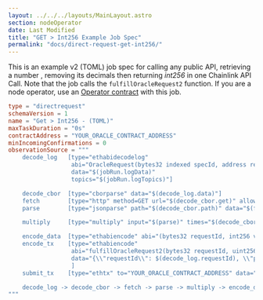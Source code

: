 ```yaml
---
layout: ../../../layouts/MainLayout.astro
section: nodeOperator
date: Last Modified
title: "GET > Int256 Example Job Spec"
permalink: "docs/direct-request-get-int256/"
---
```


This is an example v2 (TOML) job spec for calling any public API, retrieving a number , removing its decimals then returning _int256_ in one Chainlink API Call. Note that the job calls the `fulfillOracleRequest2` function. If you are a node operator, use an [Operator contract](https://github.com/smartcontractkit/chainlink/blob/develop/contracts/src/v0.7/Operator.sol) with this job.

```toml
type = "directrequest"
schemaVersion = 1
name = "Get > Int256 - (TOML)"
maxTaskDuration = "0s"
contractAddress = "YOUR_ORACLE_CONTRACT_ADDRESS"
minIncomingConfirmations = 0
observationSource = """
    decode_log   [type="ethabidecodelog"
                  abi="OracleRequest(bytes32 indexed specId, address requester, bytes32 requestId, uint256 payment, address callbackAddr, bytes4 callbackFunctionId, uint256 cancelExpiration, uint256 dataVersion, bytes data)"
                  data="$(jobRun.logData)"
                  topics="$(jobRun.logTopics)"]

    decode_cbor  [type="cborparse" data="$(decode_log.data)"]
    fetch        [type="http" method=GET url="$(decode_cbor.get)" allowUnrestrictedNetworkAccess="true"]
    parse        [type="jsonparse" path="$(decode_cbor.path)" data="$(fetch)"]

    multiply     [type="multiply" input="$(parse)" times="$(decode_cbor.times)"]

    encode_data  [type="ethabiencode" abi="(bytes32 requestId, int256 value)" data="{ \\"requestId\\": $(decode_log.requestId), \\"value\\": $(multiply) }"]
    encode_tx    [type="ethabiencode"
                  abi="fulfillOracleRequest2(bytes32 requestId, uint256 payment, address callbackAddress, bytes4 callbackFunctionId, uint256 expiration, bytes calldata data)"
                  data="{\\"requestId\\": $(decode_log.requestId), \\"payment\\":   $(decode_log.payment), \\"callbackAddress\\": $(decode_log.callbackAddr), \\"callbackFunctionId\\": $(decode_log.callbackFunctionId), \\"expiration\\": $(decode_log.cancelExpiration), \\"data\\": $(encode_data)}"
                  ]
    submit_tx    [type="ethtx" to="YOUR_ORACLE_CONTRACT_ADDRESS" data="$(encode_tx)"]

    decode_log -> decode_cbor -> fetch -> parse -> multiply -> encode_data -> encode_tx -> submit_tx
"""
```
